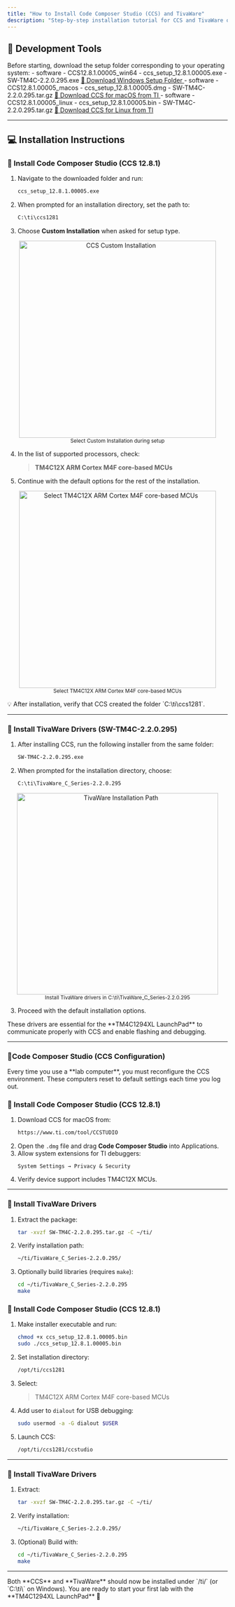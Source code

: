```yaml
---
title: "How to Install Code Composer Studio (CCS) and TivaWare"
description: "Step-by-step installation tutorial for CCS and TivaWare on Windows, macOS, and Linux"
---
```



## 🧰 Development Tools

<Aside type="note" title="Download Required Files">
Before starting, download the setup folder corresponding to your operating system:

<Tabs syncKey="os">
  <TabItem label="Windows">

  <FileTree>
  - software
    - CCS12.8.1.00005_win64
      - ccs_setup_12.8.1.00005.exe
    - SW-TM4C-2.2.0.295.exe
  </FileTree>

  <a href="https://drive.google.com/file/d/1wISLk77SQzrNhrdEbzeM0hn7uikrPIhz" target="_blank" rel="noopener noreferrer">
  🔗 Download Windows Setup Folder
  </a>

  </TabItem>

  <TabItem label="macOS">

  <FileTree>
  - software
    - CCS12.8.1.00005_macos
      - ccs_setup_12.8.1.00005.dmg
    - SW-TM4C-2.2.0.295.tar.gz
  </FileTree>

  <a href="https://www.ti.com/tool/CCSTUDIO" target="_blank" rel="noopener noreferrer">
  🔗 Download CCS for macOS from TI
  </a>

  </TabItem>

  <TabItem label="Linux">

  <FileTree>
  - software
    - CCS12.8.1.00005_linux
      - ccs_setup_12.8.1.00005.bin
    - SW-TM4C-2.2.0.295.tar.gz
  </FileTree>

  <a href="https://www.ti.com/tool/CCSTUDIO" target="_blank" rel="noopener noreferrer">
  🔗 Download CCS for Linux from TI
  </a>

  </TabItem>
</Tabs>
</Aside>

---

## 💻 Installation Instructions

<Tabs syncKey="os">
  <TabItem label="Windows">

### 🧰 Install Code Composer Studio (CCS 12.8.1)

1. Navigate to the downloaded folder and run:
   ```bash
   ccs_setup_12.8.1.00005.exe
   ```
2. When prompted for an installation directory, set the path to:
   ```bash
   C:\ti\ccs1281
   ```
3. Choose **Custom Installation** when asked for setup type.

<p align="center">
  <img src="https://hackmd.io/_uploads/rkP_X74Axx.png" alt="CCS Custom Installation" width="450" />
  <br />
  <sub>Select Custom Installation during setup</sub>
</p>

4. In the list of supported processors, check:
   > **TM4C12X ARM Cortex M4F core-based MCUs**
5. Continue with the default options for the rest of the installation.

<p align="center">
  <img src="https://hackmd.io/_uploads/Hksj77N0le.png" alt="Select TM4C12X ARM Cortex M4F core-based MCUs" width="450" />
  <br />
  <sub>Select TM4C12X ARM Cortex M4F core-based MCUs</sub>
</p>

<Aside type="tip" title="Tip">
💡 After installation, verify that CCS created the folder `C:\ti\ccs1281`.
</Aside>

---

### 🧩 Install TivaWare Drivers (SW-TM4C-2.2.0.295)

1. After installing CCS, run the following installer from the same folder:
   ```bash
   SW-TM4C-2.2.0.295.exe
   ```
2. When prompted for the installation directory, choose:
   ```bash
   C:\ti\TivaWare_C_Series-2.2.0.295
   ```

<p align="center">
  <img src="https://hackmd.io/_uploads/HJlIrmE0el.png" alt="TivaWare Installation Path" width="460" />
  <br />
  <sub>Install TivaWare drivers in C:\ti\TivaWare_C_Series-2.2.0.295</sub>
</p>

3. Proceed with the default installation options.

<Aside type="note" title="Driver Note">
These drivers are essential for the **TM4C1294XL LaunchPad** to communicate properly with CCS and enable flashing and debugging.
</Aside>

---

### 🧩Code Composer Studio (CCS Configuration)

<Aside type="caution" title="⚙️ Environment Configuration (Required in Lab Computers)">
Every time you use a **lab computer**, you must reconfigure the CCS environment.  
These computers reset to default settings each time you log out.
</Aside>

  </TabItem>

  <TabItem label="macOS">

### 🧰 Install Code Composer Studio (CCS 12.8.1)

1. Download CCS for macOS from:
   ```bash
   https://www.ti.com/tool/CCSTUDIO
   ```
2. Open the `.dmg` file and drag **Code Composer Studio** into Applications.
3. Allow system extensions for TI debuggers:
   ```
   System Settings → Privacy & Security
   ```
4. Verify device support includes TM4C12X MCUs.

---

### 🧩 Install TivaWare Drivers

1. Extract the package:
   ```bash
   tar -xvzf SW-TM4C-2.2.0.295.tar.gz -C ~/ti/
   ```
2. Verify installation path:
   ```bash
   ~/ti/TivaWare_C_Series-2.2.0.295/
   ```
3. Optionally build libraries (requires `make`):
   ```bash
   cd ~/ti/TivaWare_C_Series-2.2.0.295
   make
   ```

  </TabItem>

  <TabItem label="Linux">

### 🧰 Install Code Composer Studio (CCS 12.8.1)

1. Make installer executable and run:
   ```bash
   chmod +x ccs_setup_12.8.1.00005.bin
   sudo ./ccs_setup_12.8.1.00005.bin
   ```
2. Set installation directory:
   ```bash
   /opt/ti/ccs1281
   ```
3. Select:
   > TM4C12X ARM Cortex M4F core-based MCUs
4. Add user to `dialout` for USB debugging:
   ```bash
   sudo usermod -a -G dialout $USER
   ```
5. Launch CCS:
   ```bash
   /opt/ti/ccs1281/ccstudio
   ```

---

### 🧩 Install TivaWare Drivers

1. Extract:
   ```bash
   tar -xvzf SW-TM4C-2.2.0.295.tar.gz -C ~/ti/
   ```
2. Verify installation:
   ```bash
   ~/ti/TivaWare_C_Series-2.2.0.295/
   ```
3. (Optional) Build with:
   ```bash
   cd ~/ti/TivaWare_C_Series-2.2.0.295
   make
   ```

  </TabItem>
</Tabs>

---

<Aside type="note" title="Final Verification">
Both **CCS** and **TivaWare** should now be installed under `/ti/` (or `C:\ti\` on Windows).  
You are ready to start your first lab with the **TM4C1294XL LaunchPad** 🚀
</Aside>
